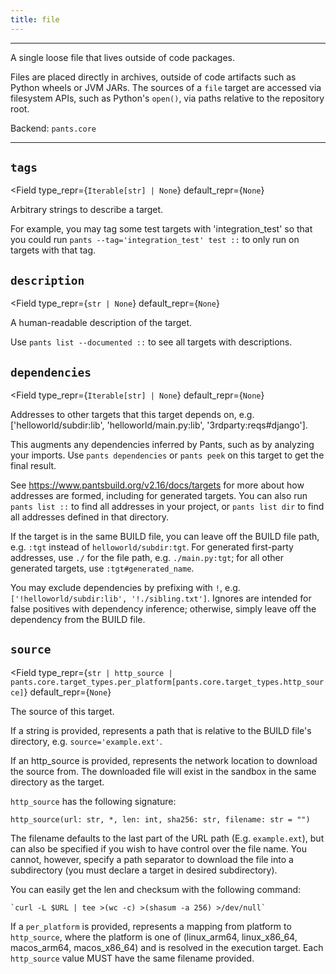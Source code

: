 ```yaml
---
title: file
---
```



---

A single loose file that lives outside of code packages.

Files are placed directly in archives, outside of code artifacts such as Python wheels or JVM JARs. The sources of a `file` target are accessed via filesystem APIs, such as Python&#x27;s `open()`, via paths relative to the repository root.

Backend: <span className="color--primary">`pants.core`</span>

---

<span className={styles.options}>

## `tags`

<Field
    type_repr={`Iterable[str] | None`}
    default_repr={`None`}
>

Arbitrary strings to describe a target.

For example, you may tag some test targets with &#x27;integration_test&#x27; so that you could run `pants --tag='integration_test' test ::` to only run on targets with that tag.

</Field>

## `description`

<Field
    type_repr={`str | None`}
    default_repr={`None`}
>

A human-readable description of the target.

Use `pants list --documented ::` to see all targets with descriptions.

</Field>

## `dependencies`

<Field
    type_repr={`Iterable[str] | None`}
    default_repr={`None`}
>

Addresses to other targets that this target depends on, e.g. [&#x27;helloworld/subdir:lib&#x27;, &#x27;helloworld/main.py:lib&#x27;, &#x27;3rdparty:reqs#django&#x27;].

This augments any dependencies inferred by Pants, such as by analyzing your imports. Use `pants dependencies` or `pants peek` on this target to get the final result.

See https://www.pantsbuild.org/v2.16/docs/targets for more about how addresses are formed, including for generated targets. You can also run `pants list ::` to find all addresses in your project, or `pants list dir` to find all addresses defined in that directory.

If the target is in the same BUILD file, you can leave off the BUILD file path, e.g. `:tgt` instead of `helloworld/subdir:tgt`. For generated first-party addresses, use `./` for the file path, e.g. `./main.py:tgt`; for all other generated targets, use `:tgt#generated_name`.

You may exclude dependencies by prefixing with `!`, e.g. `['!helloworld/subdir:lib', '!./sibling.txt']`. Ignores are intended for false positives with dependency inference; otherwise, simply leave off the dependency from the BUILD file.

</Field>

## `source`

<Field
    type_repr={`str | http_source | pants.core.target_types.per_platform[pants.core.target_types.http_source]`}
    default_repr={`None`}
>

The source of this target.

If a string is provided, represents a path that is relative to the BUILD file&#x27;s directory, e.g. `source='example.ext'`.

If an http_source is provided, represents the network location to download the source from. The downloaded file will exist in the sandbox in the same directory as the target.

`http_source` has the following signature:

```
http_source(url: str, *, len: int, sha256: str, filename: str = "")
```

The filename defaults to the last part of the URL path (E.g. `example.ext`), but can also be specified if you wish to have control over the file name. You cannot, however, specify a path separator to download the file into a subdirectory (you must declare a target in desired subdirectory).

You can easily get the len and checksum with the following command:

```
`curl -L $URL | tee >(wc -c) >(shasum -a 256) >/dev/null`
```

If a `per_platform` is provided, represents a mapping from platform to `http_source`, where the platform is one of (linux_arm64, linux_x86_64, macos_arm64, macos_x86_64) and is resolved in the execution target. Each `http_source` value MUST have the same filename provided.

</Field>

</span>
